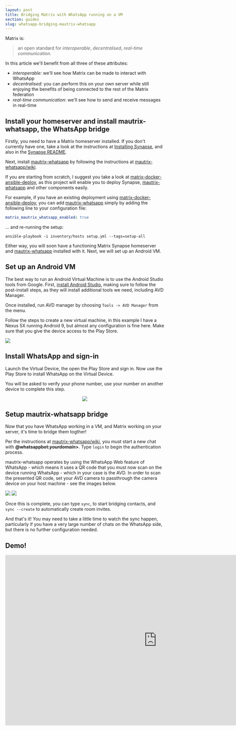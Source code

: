```yaml
---
layout: post
title: Bridging Matrix with WhatsApp running on a VM
section: guides
slug: whatsapp-bridging-mautrix-whatsapp
---
```


Matrix is:

> an open standard for *interoperable*, *decentralised*, *real-time communication*.

In this article we'll benefit from all three of these attributes:

* *interoperable:* we'll see how Matrix can be made to interact with WhatsApp
* *decentralised*: you can perform this on your own server while still enjoying the benefits of being connected to the rest of the Matrix federation
* *real-time communication*: we'll see how to send and receive messages in real-time

## Install your homeserver and install mautrix-whatsapp, the WhatsApp bridge

Firstly, you need to have a Matrix homeserver installed. If you don't currently have one, take a look at the instructions at [Installing Synapse][installing-synapse], and also in the [Synapse README][Synapse].

Next, install [mautrix-whatsapp] by following the instructions at [mautrix-whatsapp/wiki].

If you are starting from scratch, I suggest you take a look at [matrix-docker-ansible-deploy], as this project will enable you to deploy Synapse, [mautrix-whatsapp] and other components easily.

For example, if you have an existing deployment using [matrix-docker-ansible-deploy], you can add [mautrix-whatsapp] simply by adding the following line to your configuration file:

```yaml
matrix_mautrix_whatsapp_enabled: true
```

... and re-running the setup:

```unix
ansible-playbook -i inventory/hosts setup.yml --tags=setup-all
```

Either way, you will soon have a functioning Matrix Synapse homeserver and [mautrix-whatsapp] installed with it. Next, we will set up an Android VM.

## Set up an Android VM

The best way to run an Android Virtual Machine is to use the Android Studio tools from Google. First, [install Android Studio](https://developer.android.com/studio/install), making sure to follow the post-install steps, as they will install additional tools we need, including AVD Manager.

Once installed, run AVD manager by choosing `Tools -> AVD Manager` from the menu.

Follow the steps to create a new virtual machine, in this example I have a Nexus 5X running Android 9, but almost any configuration is fine here. Make sure that you give the device access to the Play Store.

![](/docs/img/avd.png)

## Install WhatsApp and sign-in

Launch the Virtual Device, the open the Play Store and sign in. Now use the Play Store to install WhatsApp on the Virtual Device.

You will be asked to verify your phone number, use your number on another device to complete this step.

<center>
<img src="/docs/img/nexus5.png"/>
</center>

## Setup mautrix-whatsapp bridge

Now that you have WhatsApp working in a VM, and Matrix working on your server, it's time to bridge them togther!

Per the instructions at [mautrix-whatsapp/wiki], you must start a new chat with **@whatsappbot:*yourdomain*>**. Type `login` to begin the authentication process.

mautrix-whatsapp operates by using the WhatsApp Web feature of WhatsApp - which means it uses a QR code that you must now scan on the device running WhatsApp - which in your case is the AVD. In order to scan the presented QR code, set your AVD camera to passthrough the camera device on your host machine - see the images below.


![](/docs/img/camera1.png)
![](/docs/img/camera2.png)

Once this is complete, you can type `sync`, to start bridging contacts, and `sync --create` to automatically create room invites.

And that's it! You may need to take a little time to watch the sync happen, particularly if you have a very large number of chats on the WhatsApp side, but there is no further configuration needed.

## Demo!

<center>
<iframe width="960" height="540" src="https://www.youtube.com/embed/edSgP2dEZ1o" frameBorder="0" allow="accelerometer; autoplay; encrypted-media; gyroscope; picture-in-picture" allowFullScreen></iframe>
</center>

[installing-synapse]: https://matrix.org/docs/guides/installing-synapse
[mautrix-whatsapp]: https://github.com/tulir/mautrix-whatsapp
[Synapse]: https://github.com/matrix-org/synapse
[matrix-docker-ansible-deploy]: https://github.com/spantaleev/matrix-docker-ansible-deploy/
[mautrix-whatsapp/wiki]: https://github.com/tulir/mautrix-whatsapp/wiki
